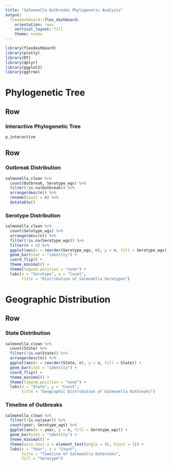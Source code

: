 ```yaml
---
title: "Salmonella Outbreaks Phylogenetic Analysis"
output: 
  flexdashboard::flex_dashboard:
    orientation: rows
    vertical_layout: fill
    theme: cosmo
---
```


```r
library(flexdashboard)
library(plotly)
library(DT)
library(dplyr)
library(ggplot2)
library(ggtree)
```

Phylogenetic Tree
=====================================

Row {data-height=600}
-------------------------------------

### Interactive Phylogenetic Tree

```r
p_interactive
```

Row {data-height=400}
-------------------------------------

### Outbreak Distribution

```r
salmonella_clean %>%
  count(Outbreak, Serotype_wgs) %>%
  filter(!is.na(Outbreak)) %>%
  arrange(desc(n)) %>%
  rename(Count = n) %>%
  datatable()
```

### Serotype Distribution

```r
salmonella_clean %>%
  count(Serotype_wgs) %>%
  arrange(desc(n)) %>%
  filter(!is.na(Serotype_wgs)) %>%
  filter(n > 5) %>%
  ggplot(aes(x = reorder(Serotype_wgs, n), y = n, fill = Serotype_wgs)) +
  geom_bar(stat = "identity") +
  coord_flip() +
  theme_minimal() +
  theme(legend.position = "none") +
  labs(x = "Serotype", y = "Count", 
       title = "Distribution of Salmonella Serotypes")
```

Geographic Distribution
=====================================

Row
-------------------------------------

### State Distribution

```r
salmonella_clean %>%
  count(State) %>%
  filter(!is.na(State)) %>%
  arrange(desc(n)) %>%
  ggplot(aes(x = reorder(State, n), y = n, fill = State)) +
  geom_bar(stat = "identity") +
  coord_flip() +
  theme_minimal() +
  theme(legend.position = "none") +
  labs(x = "State", y = "Count", 
       title = "Geographic Distribution of Salmonella Outbreaks")
```

### Timeline of Outbreaks

```r
salmonella_clean %>%
  filter(!is.na(year)) %>%
  count(year, Serotype_wgs) %>%
  ggplot(aes(x = year, y = n, fill = Serotype_wgs)) +
  geom_bar(stat = "identity") +
  theme_minimal() +
  theme(axis.text.x = element_text(angle = 45, hjust = 1)) +
  labs(x = "Year", y = "Count", 
       title = "Timeline of Salmonella Outbreaks",
       fill = "Serotype")
```

